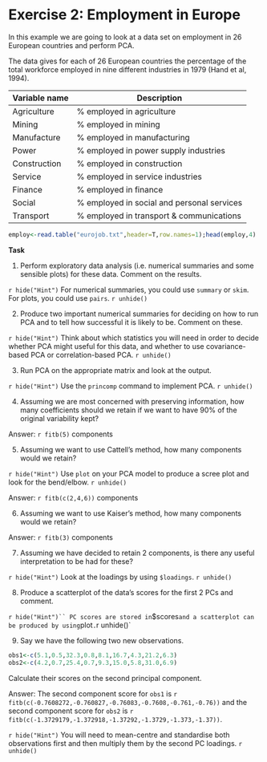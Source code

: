 # Exercise 2: Employment in Europe

In this example we are going to look at a data set on employment in 26 European countries and perform PCA. 

The data gives for each of 26 European countries the percentage of the total workforce employed in nine different industries in 1979 (Hand et al, 1994).

Variable name   | Description
--------------- | ------------------------------------------
 Agriculture    | % employed in agriculture
 Mining         | % employed in mining
 Manufacture    | % employed in manufacturing
 Power          | % employed in power supply industries
 Construction   | % employed in construction
 Service        | % employed in service industries
 Finance        | % employed in finance
 Social         | % employed in social and personal services
 Transport      | % employed in transport & communications

```r
employ<-read.table("eurojob.txt",header=T,row.names=1);head(employ,4)
```

**Task**

1. Perform exploratory data analysis (i.e. numerical summaries and some sensible plots) for these data. Comment on the results. 

`r hide("Hint")`
For numerical summaries, you could use `summary` or `skim`. For plots, you could use `pairs`.
`r unhide()`

2. Produce two important numerical summaries for deciding on how to run PCA and to tell how successful it is likely to be. Comment on these.

`r hide("Hint")`
Think about which statistics you will need in order to decide whether PCA might useful for this data, and whether to use covariance-based PCA or correlation-based PCA. 
`r unhide()`

3. Run PCA on the appropriate matrix and look at the output.

`r hide("Hint")`
Use the `princomp` command to implement PCA.
`r unhide()`

4. Assuming we are most concerned with preserving information, how many coefficients should we retain if we want to have 90\% of the original variability kept?

Answer: `r fitb(5)` components

5. Assuming we want to use Cattell's method, how many components would we retain?

`r hide("Hint")`
Use `plot` on your PCA model to produce a scree plot and look for the bend/elbow. 
`r unhide()`

Answer: `r fitb(c(2,4,6))` components

6. Assuming we want to use Kaiser's method, how many components would we retain?

Answer: `r fitb(3)` components

7. Assuming we have decided to retain 2 components, is there any useful interpretation to be had for these?

`r hide("Hint")`
Look at the loadings by using `$loadings`.
`r unhide()`

8. Produce a scatterplot of the data's scores for the first $2$ PCs and comment.

`r hide("Hint")``
PC scores are stored in `$scores` and a scatterplot can be produced by using `plot`. 
`r unhide()`

9. Say we have the following two new observations. 

```r
obs1<-c(5.1,0.5,32.3,0.8,8.1,16.7,4.3,21.2,6.3)
obs2<-c(4.2,0.7,25.4,0.7,9.3,15.0,5.8,31.0,6.9)
```

Calculate their scores on the second principal component. 

Answer: The second component score for `obs1` is `r fitb(c(-0.7608272,-0.760827,-0.76083,-0.7608,-0.761,-0.76))` and the second component score for `obs2` is `r fitb(c(-1.3729179,-1.372918,-1.37292,-1.3729,-1.373,-1.37))`.

`r hide("Hint")`
You will need to mean-centre and standardise both observations first and then multiply them by the second PC loadings.
`r unhide()`


